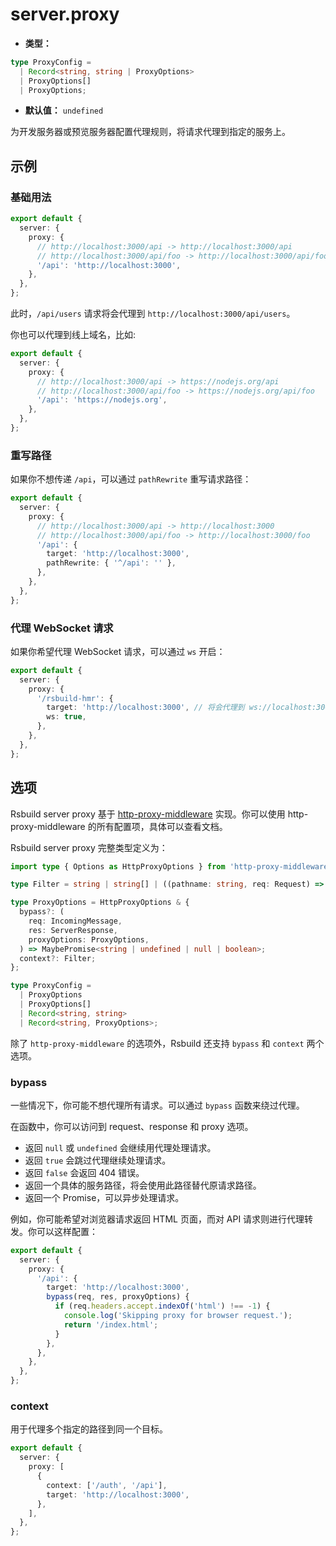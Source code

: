 # server.proxy

- **类型：**

```ts
type ProxyConfig =
  | Record<string, string | ProxyOptions>
  | ProxyOptions[]
  | ProxyOptions;
```

- **默认值：** `undefined`

为开发服务器或预览服务器配置代理规则，将请求代理到指定的服务上。

## 示例

### 基础用法

```ts title="rsbuild.config.ts"
export default {
  server: {
    proxy: {
      // http://localhost:3000/api -> http://localhost:3000/api
      // http://localhost:3000/api/foo -> http://localhost:3000/api/foo
      '/api': 'http://localhost:3000',
    },
  },
};
```

此时，`/api/users` 请求将会代理到 `http://localhost:3000/api/users`。

你也可以代理到线上域名，比如:

```ts title="rsbuild.config.ts"
export default {
  server: {
    proxy: {
      // http://localhost:3000/api -> https://nodejs.org/api
      // http://localhost:3000/api/foo -> https://nodejs.org/api/foo
      '/api': 'https://nodejs.org',
    },
  },
};
```

### 重写路径

如果你不想传递 `/api`，可以通过 `pathRewrite` 重写请求路径：

```ts title="rsbuild.config.ts"
export default {
  server: {
    proxy: {
      // http://localhost:3000/api -> http://localhost:3000
      // http://localhost:3000/api/foo -> http://localhost:3000/foo
      '/api': {
        target: 'http://localhost:3000',
        pathRewrite: { '^/api': '' },
      },
    },
  },
};
```

### 代理 WebSocket 请求

如果你希望代理 WebSocket 请求，可以通过 `ws` 开启：

```ts title="rsbuild.config.ts"
export default {
  server: {
    proxy: {
      '/rsbuild-hmr': {
        target: 'http://localhost:3000', // 将会代理到 ws://localhost:3000/rsbuild-hmr
        ws: true,
      },
    },
  },
};
```

## 选项

Rsbuild server proxy 基于 [http-proxy-middleware](https://github.com/chimurai/http-proxy-middleware/tree/2.x) 实现。你可以使用 http-proxy-middleware 的所有配置项，具体可以查看文档。

Rsbuild server proxy 完整类型定义为：

```ts
import type { Options as HttpProxyOptions } from 'http-proxy-middleware';

type Filter = string | string[] | ((pathname: string, req: Request) => boolean);

type ProxyOptions = HttpProxyOptions & {
  bypass?: (
    req: IncomingMessage,
    res: ServerResponse,
    proxyOptions: ProxyOptions,
  ) => MaybePromise<string | undefined | null | boolean>;
  context?: Filter;
};

type ProxyConfig =
  | ProxyOptions
  | ProxyOptions[]
  | Record<string, string>
  | Record<string, ProxyOptions>;
```

除了 `http-proxy-middleware` 的选项外，Rsbuild 还支持 `bypass` 和 `context` 两个选项。

### bypass

一些情况下，你可能不想代理所有请求。可以通过 `bypass` 函数来绕过代理。

在函数中，你可以访问到 request、response 和 proxy 选项。

- 返回 `null` 或 `undefined` 会继续用代理处理请求。
- 返回 `true` 会跳过代理继续处理请求。
- 返回 `false` 会返回 404 错误。
- 返回一个具体的服务路径，将会使用此路径替代原请求路径。
- 返回一个 Promise，可以异步处理请求。

例如，你可能希望对浏览器请求返回 HTML 页面，而对 API 请求则进行代理转发。你可以这样配置：

```ts title="rsbuild.config.ts"
export default {
  server: {
    proxy: {
      '/api': {
        target: 'http://localhost:3000',
        bypass(req, res, proxyOptions) {
          if (req.headers.accept.indexOf('html') !== -1) {
            console.log('Skipping proxy for browser request.');
            return '/index.html';
          }
        },
      },
    },
  },
};
```

### context

用于代理多个指定的路径到同一个目标。

```ts title="rsbuild.config.ts"
export default {
  server: {
    proxy: [
      {
        context: ['/auth', '/api'],
        target: 'http://localhost:3000',
      },
    ],
  },
};
```

